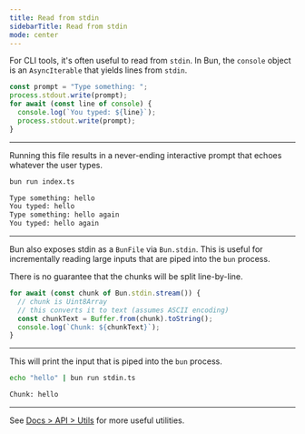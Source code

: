 ---
title: Read from stdin
sidebarTitle: Read from stdin
mode: center
---

For CLI tools, it's often useful to read from `stdin`. In Bun, the `console` object is an `AsyncIterable` that yields lines from `stdin`.

```ts index.ts icon="/icons/typescript.svg"
const prompt = "Type something: ";
process.stdout.write(prompt);
for await (const line of console) {
  console.log(`You typed: ${line}`);
  process.stdout.write(prompt);
}
```

---

Running this file results in a never-ending interactive prompt that echoes whatever the user types.

```sh terminal icon="terminal"
bun run index.ts
```

```txt
Type something: hello
You typed: hello
Type something: hello again
You typed: hello again
```

---

Bun also exposes stdin as a `BunFile` via `Bun.stdin`. This is useful for incrementally reading large inputs that are piped into the `bun` process.

There is no guarantee that the chunks will be split line-by-line.

```ts stdin.ts icon="/icons/typescript.svg"
for await (const chunk of Bun.stdin.stream()) {
  // chunk is Uint8Array
  // this converts it to text (assumes ASCII encoding)
  const chunkText = Buffer.from(chunk).toString();
  console.log(`Chunk: ${chunkText}`);
}
```

---

This will print the input that is piped into the `bun` process.

```sh terminal icon="terminal"
echo "hello" | bun run stdin.ts
```

```txt
Chunk: hello
```

---

See [Docs > API > Utils](https://bun.com/docs/api/utils) for more useful utilities.
